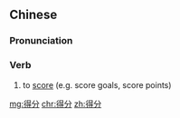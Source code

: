 ==Chinese==
{{zh-forms}}

===Pronunciation===
{{zh-pron
|m=défēn
|c=dak1 fan1
|mn=tit-hun
|cat=v
}}

===Verb===
{{zh-verb}}
# to [[score]] (e.g. score goals, score points)

[[mg:得分]]
[[chr:得分]]
[[zh:得分]]